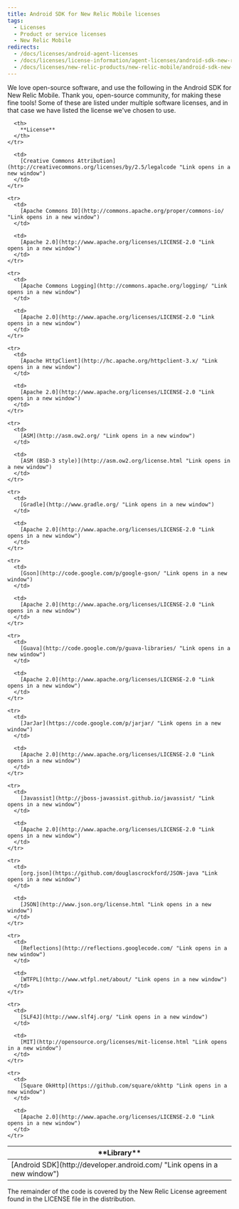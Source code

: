 ```yaml
---
title: Android SDK for New Relic Mobile licenses
tags:
  - Licenses
  - Product or service licenses
  - New Relic Mobile
redirects:
  - /docs/licenses/android-agent-licenses
  - /docs/licenses/license-information/agent-licenses/android-sdk-new-relic-mobile-licenses
  - /docs/licenses/new-relic-products/new-relic-mobile/android-sdk-new-relic-mobile-licenses
---
```


We love open-source software, and use the following in the Android SDK for New Relic Mobile. Thank you, open-source community, for making these fine tools! Some of these are listed under multiple software licenses, and in that case we have listed the license we've chosen to use.

<Table>
  <thead>
    <tr>
      <th width={250}>
        **Library**
      </th>

      <th>
        **License**
      </th>
    </tr>
  </thead>

  <tbody>
    <tr>
      <td>
        [Android SDK](http://developer.android.com/ "Link opens in a new window")
      </td>

      <td>
        [Creative Commons Attribution](http://creativecommons.org/licenses/by/2.5/legalcode "Link opens in a new window")
      </td>
    </tr>

    <tr>
      <td>
        [Apache Commons IO](http://commons.apache.org/proper/commons-io/ "Link opens in a new window")
      </td>

      <td>
        [Apache 2.0](http://www.apache.org/licenses/LICENSE-2.0 "Link opens in a new window")
      </td>
    </tr>

    <tr>
      <td>
        [Apache Commons Logging](http://commons.apache.org/logging/ "Link opens in a new window")
      </td>

      <td>
        [Apache 2.0](http://www.apache.org/licenses/LICENSE-2.0 "Link opens in a new window")
      </td>
    </tr>

    <tr>
      <td>
        [Apache HttpClient](http://hc.apache.org/httpclient-3.x/ "Link opens in a new window")
      </td>

      <td>
        [Apache 2.0](http://www.apache.org/licenses/LICENSE-2.0 "Link opens in a new window")
      </td>
    </tr>

    <tr>
      <td>
        [ASM](http://asm.ow2.org/ "Link opens in a new window")
      </td>

      <td>
        [ASM (BSD-3 style)](http://asm.ow2.org/license.html "Link opens in a new window")
      </td>
    </tr>

    <tr>
      <td>
        [Gradle](http://www.gradle.org/ "Link opens in a new window")
      </td>

      <td>
        [Apache 2.0](http://www.apache.org/licenses/LICENSE-2.0 "Link opens in a new window")
      </td>
    </tr>

    <tr>
      <td>
        [Gson](http://code.google.com/p/google-gson/ "Link opens in a new window")
      </td>

      <td>
        [Apache 2.0](http://www.apache.org/licenses/LICENSE-2.0 "Link opens in a new window")
      </td>
    </tr>

    <tr>
      <td>
        [Guava](http://code.google.com/p/guava-libraries/ "Link opens in a new window")
      </td>

      <td>
        [Apache 2.0](http://www.apache.org/licenses/LICENSE-2.0 "Link opens in a new window")
      </td>
    </tr>

    <tr>
      <td>
        [JarJar](https://code.google.com/p/jarjar/ "Link opens in a new window")
      </td>

      <td>
        [Apache 2.0](http://www.apache.org/licenses/LICENSE-2.0 "Link opens in a new window")
      </td>
    </tr>

    <tr>
      <td>
        [Javassist](http://jboss-javassist.github.io/javassist/ "Link opens in a new window")
      </td>

      <td>
        [Apache 2.0](http://www.apache.org/licenses/LICENSE-2.0 "Link opens in a new window")
      </td>
    </tr>

    <tr>
      <td>
        [org.json](https://github.com/douglascrockford/JSON-java "Link opens in a new window")
      </td>

      <td>
        [JSON](http://www.json.org/license.html "Link opens in a new window")
      </td>
    </tr>

    <tr>
      <td>
        [Reflections](http://reflections.googlecode.com/ "Link opens in a new window")
      </td>

      <td>
        [WTFPL](http://www.wtfpl.net/about/ "Link opens in a new window")
      </td>
    </tr>

    <tr>
      <td>
        [SLF4J](http://www.slf4j.org/ "Link opens in a new window")
      </td>

      <td>
        [MIT](http://opensource.org/licenses/mit-license.html "Link opens in a new window")
      </td>
    </tr>

    <tr>
      <td>
        [Square OkHttp](https://github.com/square/okhttp "Link opens in a new window")
      </td>

      <td>
        [Apache 2.0](http://www.apache.org/licenses/LICENSE-2.0 "Link opens in a new window")
      </td>
    </tr>
  </tbody>
</Table>

The remainder of the code is covered by the New Relic License agreement found in the LICENSE file in the distribution.
